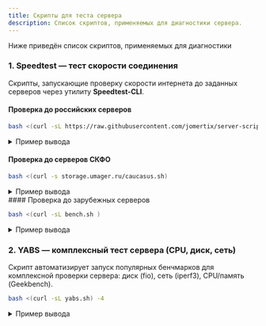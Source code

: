 ```yaml
---
title: Cкрипты для теста сервера
description: Список скриптов, применяемых для диагностики сервера.
---
```



<ToggleAllDetailsButton
  className="server-details-toggle"
  targetClass="server-scripts-details"
  expandLabel="Развернуть все примеры вывода"
  collapseLabel="Свернуть все примеры вывода"
  client:load
/>
Ниже приведён список скриптов, применяемых для диагностики

### 1. Speedtest — тест скорости соединения

Скрипты, запускающие проверку скорости интернета до заданных серверов через утилиту **Speedtest-CLI**.

#### Проверка до российских серверов

```bash
bash <(curl -sL https://raw.githubusercontent.com/jomertix/server-scripts/master/speedtest/countries/speedtest_ru.sh)
```
<div className="server-scripts-details">
<details>
  <summary>Пример вывода</summary>
```bash
----------- A Bench.sh Script By Teddysun | Russian Regions ----------
 Version            : v2024-11-05
 More scripts       : https://github.com/jomertix/server-scripts
----------------------------------------------------------------------
 CPU Model          : 12th Gen Intel(R) Core(TM) i9-12900K
 CPU Cores          : 1 @ 3187.200 MHz
 CPU Cache          : 16384 KB
 AES-NI             : ✓ Enabled
 VM-x/AMD-V         : ✓ Enabled
 Total Disk         : 30.4 GB (14.6 GB Used)
 Total Mem          : 1.9 GB (479.6 MB Used)
 Total Swap         : 1024.0 MB (0 Used)
 System uptime      : 19 days, 3 hour 17 min
 Load average       : 0.00, 0.00, 0.00
 OS                 : Debian GNU/Linux 12
 Arch               : x86_64 (64 Bit)
 Kernel             : 6.9.12-x64v3-xanmod1
 TCP CC             : bbr
 Virtualization     : KVM
 IPv4/IPv6          : ✓ Online / ✓ Online
 Organization       : AS210644 AEZA INTERNATIONAL LTD
 Location           : Frankfurt am Main / DE
 Region             : Hesse
----------------------------------------------------------------------
 I/O Speed(1st run) : 801 MB/s
 I/O Speed(2nd run) : 2.4 GB/s
 I/O Speed(3rd run) : 2.6 GB/s
 I/O Speed(average) : 1973.7 MB/s
----------------------------------------------------------------------
 Node Name        Upload Speed      Download Speed      Latency     
 Speedtest.net    205.97 Mbps       223.98 Mbps         6.25 ms     
 MTS, Moscow      205.05 Mbps       230.52 Mbps         52.04 ms    
 Beeline, Kaluga  207.21 Mbps       95.01 Mbps          51.37 ms    
 RCom, Penza      204.11 Mbps       219.97 Mbps         62.25 ms    
 RCom, AST        205.93 Mbps       214.81 Mbps         71.89 ms    
 DOM.RU, Perm     203.23 Mbps       208.92 Mbps         64.98 ms    
 Tele2, EKB       204.14 Mbps       221.00 Mbps         73.31 ms    
 Tele2, NIZH      206.94 Mbps       236.04 Mbps         58.37 ms    
 Tele2, NVS       200.88 Mbps       216.28 Mbps         93.42 ms    
 ACom, VLD        82.56 Mbps        221.42 Mbps         150.00 ms   
 Tatcom, Kazan    206.26 Mbps       217.16 Mbps         62.31 ms    
----------------------------------------------------------------------
 Finished in        : 4 min 33 sec
 Timestamp          : 2025-05-15 16:08:58 CEST
----------------------------------------------------------------------
```

</details>
</div>

#### Проверка до серверов СКФО

```bash
bash <(curl -s storage.umager.ru/caucasus.sh)
```
<div className="server-scripts-details">
  <details>
    <summary>Пример вывода</summary>
  ```bash
  -------------------- A Bench.sh Script By Teddysun // modify by phookoo -------------------
  Version            : v2024-09-29
  Usage              : bash <(curl -s storage.umager.ru/caucasus.sh)
  ----------------------------------------------------------------------
  CPU Model          : 12th Gen Intel(R) Core(TM) i9-12900K
  CPU Cores          : 1 @ 3187.200 MHz
  CPU Cache          : 16384 KB
  AES-NI             : ✓ Enabled
  VM-x/AMD-V         : ✓ Enabled
  Total Disk         : 30.4 GB (16.2 GB Used)
  Total Mem          : 1.9 GB (506.5 MB Used)
  Total Swap         : 1024.0 MB (268.0 KB Used)
  System uptime      : 19 days, 4 hour 57 min
  Load average       : 0.00, 0.00, 0.00
  OS                 : Debian GNU/Linux 12
  Arch               : x86_64 (64 Bit)
  Kernel             : 6.9.12-x64v3-xanmod1
  TCP CC             : bbr
  Virtualization     : KVM
  IPv4/IPv6          : ✓ Online / ✓ Online
  Organization       : AS210644 AEZA INTERNATIONAL LTD
  Location           : Frankfurt am Main / DE
  Region             : Hesse
  ----------------------------------------------------------------------
  I/O Speed(1st run) : 1.2 GB/s
  I/O Speed(2nd run) : 1.7 GB/s
  I/O Speed(3rd run) : 2.3 GB/s
  I/O Speed(average) : 1774.9 MB/s
  ----------------------------------------------------------------------
  Node Name                         Upload Speed      Download Speed      Latency     
  Speedtest.net                     204.65 Mbps       224.30 Mbps         6.20 ms     
  Rostov-on-Don, RT                 201.18 Mbps       199.82 Mbps         72.22 ms    
  Vladikavkaz, Global Alania        204.51 Mbps       212.18 Mbps         79.96 ms    
  Vladikavkaz, VideoLine            203.94 Mbps       211.77 Mbps         74.24 ms    
  Grozny, Electrosvyaz              202.68 Mbps       209.26 Mbps         69.30 ms    
  Makhachkala, 05kom                23.04 Mbps        15.15 Mbps          230.50 ms   
  ----------------------------------------------------------------------
  Finished in        : 2 min 29 sec
  Timestamp          : 2025-05-15 17:46:45 CEST
  Follow             : https://t.me/hostobzor
  Modify Bench by    : https://t.me/phookoo
  ----------------------------------------------------------------------
  ```

  </details>
</div>
#### Проверка до зарубежных серверов

```bash
bash <(curl -sL bench.sh )
```
<div className="server-scripts-details">
  <details>
    <summary>Пример вывода</summary>
  ```bash
 Usage              : wget -qO- bench.sh | bash
----------------------------------------------------------------------
 CPU Model          : 12th Gen Intel(R) Core(TM) i9-12900K
 CPU Cores          : 1 @ 3187.200 MHz
 CPU Cache          : 16384 KB
 AES-NI             : ✓ Enabled
 VM-x/AMD-V         : ✓ Enabled
 Total Disk         : 30.4 GB (16.2 GB Used)
 Total Mem          : 1.9 GB (511.8 MB Used)
 Total Swap         : 1024.0 MB (268.0 KB Used)
 System uptime      : 19 days, 5 hour 26 min
 Load average       : 0.00, 0.00, 0.00
 OS                 : Debian GNU/Linux 12
 Arch               : x86_64 (64 Bit)
 Kernel             : 6.9.12-x64v3-xanmod1
 TCP CC             : bbr
 Virtualization     : KVM
 IPv4/IPv6          : ✓ Online / ✓ Online
 Organization       : AS210644 AEZA INTERNATIONAL LTD
 Location           : Frankfurt am Main / DE
 Region             : Hesse
----------------------------------------------------------------------
 I/O Speed(1st run) : 1.2 GB/s
 I/O Speed(2nd run) : 2.4 GB/s
 I/O Speed(3rd run) : 2.2 GB/s
 I/O Speed(average) : 1979.7 MB/s
----------------------------------------------------------------------
 Node Name        Upload Speed      Download Speed      Latency     
 Paris, FR        202.78 Mbps       225.55 Mbps         25.73 ms    
 Amsterdam, NL    204.49 Mbps       220.95 Mbps         12.29 ms    
 Beijing, CN      157.13 Mbps       241.61 Mbps         327.09 ms   
 Hong Kong, CN    199.75 Mbps       210.17 Mbps         172.44 ms   
 Singapore, SG    192.08 Mbps       254.09 Mbps         249.53 ms   
----------------------------------------------------------------------
 Finished in        : 2 min 16 sec
 Timestamp          : 2025-05-15 18:15:19 CEST
----------------------------------------------------------------------
  ```

  </details>
</div>

### 2. YABS — комплексный тест сервера (CPU, диск, сеть)

Скрипт автоматизирует запуск популярных бенчмарков для комплексной проверки сервера: диск (fio), сеть (iperf3), CPU/память (Geekbench).

```bash
bash <(curl -sL yabs.sh) -4
```

<div className="server-scripts-details">
  <details>
    <summary>Пример вывода</summary>
  ```bash
# ## ## ## ## ## ## ## ## ## ## ## ## ## ## ## ## ## #
#              Yet-Another-Bench-Script              #
#                     v2023-04-23                    #
# https://github.com/masonr/yet-another-bench-script #
# ## ## ## ## ## ## ## ## ## ## ## ## ## ## ## ## ## #

Sun 23 Apr 2023 01:41:14 PM EDT

Basic System Information:
---------------------------------
Uptime     : 342 days, 18 hours, 35 minutes
Processor  : Intel(R) Xeon(R) E-2276G CPU @ 3.80GHz
CPU cores  : 12 @ 4693.667 MHz
AES-NI     : ✔ Enabled
VM-x/AMD-V : ✔ Enabled
RAM        : 15.5 GiB
Swap       : 14.9 GiB
Disk       : 864.5 GiB
Distro     : Ubuntu 20.04.6 LTS
Kernel     : 5.4.0-110-generic
VM Type    : NONE
IPv4/IPv6  : ✔ Online / ✔ Online

IPv6 Network Information:
---------------------------------
ISP        : Clouvider Limited
ASN        : AS62240 Clouvider
Host       : USA Network
Location   : New York, New York (NY)
Country    : United States

fio Disk Speed Tests (Mixed R/W 50/50):
---------------------------------
Block Size | 4k            (IOPS) | 64k           (IOPS)
  ------   | ---            ----  | ----           ----
Read       | 405.41 MB/s (101.3k) | 407.96 MB/s   (6.3k)
Write      | 406.48 MB/s (101.6k) | 410.11 MB/s   (6.4k)
Total      | 811.90 MB/s (202.9k) | 818.08 MB/s  (12.7k)
           |                      |
Block Size | 512k          (IOPS) | 1m            (IOPS)
  ------   | ---            ----  | ----           ----
Read       | 380.21 MB/s    (742) | 394.55 MB/s    (385)
Write      | 400.41 MB/s    (782) | 420.82 MB/s    (410)
Total      | 780.62 MB/s   (1.5k) | 815.37 MB/s    (795)

iperf3 Network Speed Tests (IPv4):
---------------------------------
Provider        | Location (Link)           | Send Speed      | Recv Speed      | Ping
-----           | -----                     | ----            | ----            | ----
Clouvider       | London, UK (10G)          | 1.61 Gbits/sec  | 2.39 Gbits/sec  | 77.5 ms
Scaleway        | Paris, FR (10G)           | busy            | 2.25 Gbits/sec  | 83.3 ms
Clouvider       | NYC, NY, US (10G)         | 9.10 Gbits/sec  | 8.85 Gbits/sec  | 1.21 ms

iperf3 Network Speed Tests (IPv6):
---------------------------------
Provider        | Location (Link)           | Send Speed      | Recv Speed      | Ping
-----           | -----                     | ----            | ----            | ----
Clouvider       | London, UK (10G)          | 2.00 Gbits/sec  | 21.1 Mbits/sec  | 76.7 ms
Scaleway        | Paris, FR (10G)           | 2.66 Gbits/sec  | 1.56 Gbits/sec  | 75.9 ms
Clouvider       | NYC, NY, US (10G)         | 3.42 Gbits/sec  | 7.80 Gbits/sec  | 1.15 ms

Geekbench 4 Benchmark Test:
---------------------------------
Test            | Value
                |
Single Core     | 5949
Multi Core      | 23425
Full Test       | https://browser.geekbench.com/v4/cpu/16746501

YABS completed in 12 min 49 sec

  ```

  </details>
</div>

### 3. IP Check Place — анализ IP-адреса

Проверяет IP по разным геобазам, выявляет наличие в спам-реестрах и оценивает доступность ключевых интернет-сервисов.

```bash
bash <(curl -sL https://raw.githubusercontent.com/jomertix/server-scripts/refs/heads/master/checkers/ip_quality.sh)
```
<div className="server-scripts-details">
  <details>
    <summary>Пример вывода</summary>
  ```bash
########################################################################
                  IP QUALITY CHECK REPORT: 217.144.*.*
bash <(curl -sL https://raw.githubusercontent.com/jomertix/server-scripts/refs/heads/master/checkers/ip_quality.sh)
               https://github.com/jomertix/server-scripts
       Report Time: 2025-05-15 16:55:30 UTC  Version: v2024-11-09
########################################################################
1. Basic Information (Maxmind Database)
ASN:                    AS210644
Organization:           Aeza International LTD
Location:               8°40′56″E, 50°6′39″N
Map:                    https://maps.google.com/?q=50.1109221,8.6821267
City:                   Frankfurt
Actual Region:          [DE]Germany, [EU]Europe
Time Zone:              Europe/Berlin
IP Type:                 Geo-discrepant 
2. IP Type
Database:     IPinfo    ipregistry    ipapi     AbuseIPDB  IP2LOCATION 
Usage:       Hosting     Hosting     Hosting   
Company:     Hosting     Hosting   
3. Risk Score
Levels:         VeryLow     Low      Medium      High   VeryHigh
SCAMALYTICS:             18|Low
ipapi:                       1.17%|Elevated
AbuseIPDB:                                |
Cloudflare:    0|Low
DB-IP:          |Low
4. Risk Factors
DB:  IP2LOCATION ipapi ipregistry IPQS SCAMALYTICS ipdata IPinfo IPWHOIS
Region:   [DE]    [DE]     N/A     N/A    [DE]     N/A    [DE]    [DE]
Proxy:     No      No      N/A     N/A     No      N/A     No      No 
Tor:       No      No      N/A     N/A     No      N/A     No      No 
VPN:       No      No      N/A     N/A     No      N/A     No      No 
Server:    Yes     Yes     N/A     N/A     No      N/A     Yes     No 
Abuser:    No      No      N/A     N/A     N/A     N/A     N/A     N/A
Robot:     No      No      N/A     N/A     No      N/A     N/A     N/A
5. Accessibility check for media and AI services
Service:  TikTok   Disney+  Netflix Youtube  AmazonPV  Spotify  ChatGPT 
Status:     Yes     Block   NF.Only    Yes      Yes     Block     Yes   
Region:    [DE]              [DE]     [DE]     [DE]              [NL]   
Type:     Native            Native   Native   Native            Native  
6. Email service availability and blacklist detection
Local Port 25: Blocked
DNSBL database:   Active 439   Clean 424   Marked 15   Blacklisted 0
========================================================================

########################################################################
           IP QUALITY CHECK REPORT: 2a0b:4140:491d:*:*:*:*:*
bash <(curl -sL https://raw.githubusercontent.com/jomertix/server-scripts/refs/heads/master/checkers/ip_quality.sh)
               https://github.com/jomertix/server-scripts
       Report Time: 2025-05-15 16:55:30 UTC  Version: v2024-11-09
########################################################################
1. Basic Information (Maxmind Database)
ASN:                    AS210644
Organization:           AEZA NETWORK FRANKFURT
Location:               8°40′56″E, 50°6′39″N
Map:                    https://maps.google.com/?q=50.1109221,8.6821267
City:                   Frankfurt
Actual Region:          [DE]Germany, [EU]Europe
Time Zone:              Europe/Berlin
IP Type:                 Geo-discrepant 
2. IP Type
Database:     IPinfo    ipregistry    ipapi     AbuseIPDB  IP2LOCATION 
Usage:       Hosting     Hosting     Hosting   
Company:     Hosting     Hosting   
3. Risk Score
Levels:         VeryLow     Low      Medium      High   VeryHigh
SCAMALYTICS:   0|Low
ipapi:     0.00%|VeryLow
AbuseIPDB:                                |
Cloudflare:    0|Low
DB-IP:          |Low
4. Risk Factors
DB:  IP2LOCATION ipapi ipregistry IPQS SCAMALYTICS ipdata IPinfo IPWHOIS
Region:   [DE]    [DE]     N/A     N/A    [DE]     N/A    [DE]    [DE]
Proxy:     No      No      N/A     N/A     No      N/A     No      No 
Tor:       No      No      N/A     N/A     No      N/A     No      No 
VPN:       No      No      N/A     N/A     No      N/A     No      No 
Server:    Yes     Yes     N/A     N/A     No      N/A     Yes     No 
Abuser:    No      No      N/A     N/A     N/A     N/A     N/A     N/A
Robot:     No      No      N/A     N/A     No      N/A     N/A     N/A
5. Accessibility check for media and AI services
Service:  TikTok   Disney+  Netflix Youtube  AmazonPV  Spotify  ChatGPT 
Status:   Failed    Block   NF.Only    Yes     Block    Block   Failed  
Region:                      [GB]     [GB]                              
Type:                       Native   Native                             
6. Email service availability and blacklist detection
Local Port 25: Blocked
========================================================================
  ```

  </details>
</div>
### 4. Проверка ограничений Instagram

Анализирует фильтрации и ограничения по IP-адресу со стороны Instagram.

```bash
bash <(curl -sL https://raw.githubusercontent.com/jomertix/server-scripts/master/checkers/check_instagram.sh)
```
<div className="server-scripts-details">
  <details>
    <summary>Пример вывода</summary>
  ```bash
 ** Результаты проверки для IPv4 
--------------------------------
 ** Ваш хостинг-провайдер: 60313 (217.144.*.*) 
 Страна: DE
 Город: Frankfurt am Main
 ASN: AS210644 AEZA INTERNATIONAL LTD


============[ INSTAGRAM ТЕСТ ]============
 Instagram Licensed Audio (C2YEAdOh9AB):->      Failed
 Instagram Licensed Audio (Cx_DE0ZI1xc):->      Yes
 Instagram Licensed Audio (CyERUKpIS7Q):->      Yes
 Instagram Licensed Audio (C0Y6l7qrfi-):->      Yes
 Instagram Licensed Audio (CrfV3RxgKYl):->      Yes
 Instagram Licensed Audio (C2u22AltQEu):->      Yes
=======================================


 ** Результаты проверки для IPv6 
--------------------------------
 ** Ваш хостинг-провайдер: 1012 (2a0b:4140:491d:*:*) 


============[ INSTAGRAM ТЕСТ ]============
 Instagram Licensed Audio (C2YEAdOh9AB):->      Failed
 Instagram Licensed Audio (Cx_DE0ZI1xc):->      Yes
 Instagram Licensed Audio (CyERUKpIS7Q):->      Yes
 Instagram Licensed Audio (C0Y6l7qrfi-):->      Yes
 Instagram Licensed Audio (CrfV3RxgKYl):->      Yes
 Instagram Licensed Audio (C2u22AltQEu):->      Yes
=======================================

Тест завершен! 
  ```

  </details>
</div>
### 5. Проверка доступности медиа-сервисов

Диагностика подключения к популярным онлайн-сервисам и медиаплатформам.

```bash
bash <(curl -sL https://raw.githubusercontent.com/jomertix/server-scripts/refs/heads/master/checkers/service_availability.sh)
```
<div className="server-scripts-details">
  <details>
    <summary>Пример вывода</summary>
  ```bash
 [Тест для проверки доступности сервисов на сервере] 

 ** Проверяем результаты для IPv4 
--------------------------------
 ** Ваш хостинг-провайдер: 60313 (217.144.*.*) 
 Страна: DE
 Город: Frankfurt am Main
 ASN: AS210644 AEZA INTERNATIONAL LTD


============[ Глобальный тест ]============

 Netflix:				No
 YouTube Premium:			Yes (Region: DE)
 YouTube CDN:				Frankfurt 
 Netflix Preferred CDN:			Frankfurt  
 Spotify Registration:			No
 ChatGPT:				Yes (Region: NL)
 Bing Region:				DE
 Instagram Licensed Audio:		Failed
=======================================


 ** Проверяем результаты для IPv6 
--------------------------------
 ** Ваш хостинг-провайдер: 1012 (2a0b:4140:491d:*:*) 


============[ Глобальный тест ]============

 Netflix:				No
 YouTube Premium:			Yes (Region: GB)
 YouTube CDN:				Frankfurt 
 Netflix Preferred CDN:			Associated with [RETN] in [Warsaw ]
 Spotify Registration:			No
 ChatGPT:				Yes (Region: NL)
 Bing Region:				NL
 Instagram Licensed Audio:		Failed
=======================================
Тест завершен! 
  ```

  </details>
</div>
### 6. Геолокация IP по всем базам

Определяет местоположение IPv4/IPv6-адреса по множеству источников: MaxMind, DB-IP, RIPE и др.

```bash
bash <(curl -sL https://github.com/vernette/ipregion/raw/master/ipregion.sh)
```
<div className="server-scripts-details">
  <details>
    <summary>Пример вывода</summary>
  ```bash

Results for IP 217.144.***.*** and 2a0b:4140:****::2

                        IPv4      IPv6

cloudflare.com...........DE........NL
country.is...............DE........NL
db-ip.com................DE
freeipapi.com............DE........DE
geoapify.com.............DE........DE
geojs.io.................DE........NL
ifconfig.co..............AM........NL
ipapi.co.................DE........NL
ipapi.is.................DE........DE
ipbase.com...............DE........DE
ipdata.co................DE
ipinfo.io................DE........DE
iplocation.com...........DE........NL
ipquery.io...............DE........DE
ipregistry.co............DE........NL
ipwhois.io...............DE........DE
ip.sb....................DE........NL
maxmind.com..............DE........NL
rdap.db.ripe.net.........DE........DE
store.steampowered.com...DE
apple.com................DE........DE
youtube.com..............DE........GB
  ```

  </details>
</div>